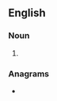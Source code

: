 ==English==

===Noun===
{{head|en|noun form}}

# {{plural of|pikestaff|lang=en}}

===Anagrams===
* {{anagrams|en|a=aeffikpsst|stiff peaks}}